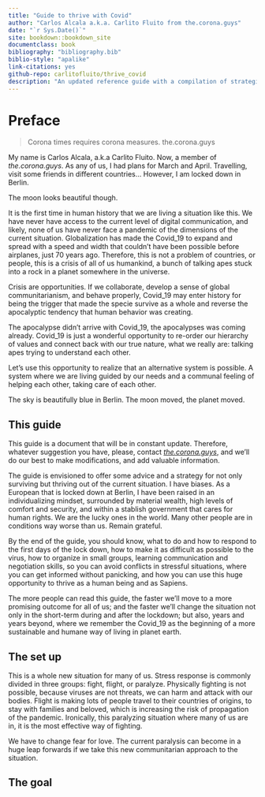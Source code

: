 ```yaml
--- 
title: "Guide to thrive with Covid"
author: "Carlos Alcala a.k.a. Carlito Fluito from the.corona.guys"
date: "`r Sys.Date()`"
site: bookdown::bookdown_site
documentclass: book
bibliography: "bibliography.bib"
biblio-style: "apalike"
link-citations: yes
github-repo: carlitofluito/thrive_covid
description: "An updated reference guide with a compilation of strategies not only to survive the corona crisis, but to thrive as a specie thanks to the Covid_19"
---
```



# Preface {-}

> Corona times requires corona measures.
> the.corona.guys

My name is Carlos Alcala, a.k.a Carlito Fluito. Now, a member of *the.corona.guys*. As any of us, I had plans for March and April. Travelling, visit some friends in different countries… However, I am locked down in Berlin.

The moon looks beautiful though. 

It is the first time in human history that we are living a situation like this. We have never have access to the current level of digital communication, and likely, none of us have never face a pandemic of the dimensions of the current situation. Globalization has made the Covid_19 to expand and spread with a speed and width that couldn’t have been possible before airplanes, just 70 years ago. Therefore, this is not a problem of countries, or people, this is a crisis of all of us humankind, a bunch of talking apes stuck into a rock in a planet somewhere in the universe. 

Crisis are opportunities. If we collaborate, develop a sense of global communitarianism, and behave properly, Covid_19 may enter history for being the trigger that made the specie survive as a whole and reverse the apocalyptic tendency that human behavior was creating. 

The apocalypse didn’t arrive with Covid_19, the apocalypses was coming already. Covid_19 is just a wonderful opportunity to re-order our hierarchy of values and connect back with our true nature, what we really are: talking apes trying to understand each other.  

Let’s use this opportunity to realize that an alternative system is possible. A system where we are living guided by our needs and a communal feeling of helping each other, taking care of each other. 

The sky is beautifully blue in Berlin. The moon moved, the planet moved.

## This guide {-}
This guide is a document that will be in constant update. Therefore, whatever suggestion you have, please, contact [*the.corona.guys*](mailto: the.corona.guys@gmail.com), and we’ll do our best to make modifications, and add valuable information. 

The guide is envisioned to offer some advice and a strategy for not only surviving but thriving out of the current situation. I have biases. As a European that is locked down at Berlin, I have been raised in an individualizing mindset, surrounded by material wealth, high levels of comfort and security, and within a stablish government that cares for human rights. We are the lucky ones in the world. Many other people are in conditions way worse than us. Remain grateful. 

By the end of the guide, you should know, what to do and how to respond to the first days of the lock down, how to make it as difficult as possible to the virus, how to organize in small groups, learning communication and negotiation skills, so you can avoid conflicts in stressful situations, where you can get informed without panicking, and how you can use this huge opportunity to thrive as a human being and as Sapiens. 

The more people can read this guide, the faster we’ll move to a more promising outcome for all of us; and the faster we’ll change the situation not only in the short-term during and after the lockdown; but also, years and years beyond, where we remember the Covid_19 as the beginning of a more sustainable and humane way of living in planet earth. 

## The set up {-}

This is a whole new situation for many of us. Stress response is commonly divided in three groups: fight, flight, or paralyze. Physically fighting is not possible, because viruses are not threats, we can harm and attack with our bodies. Flight is making lots of people travel to their countries of origins, to stay with families and beloved, which is increasing the risk of propagation of the pandemic. Ironically, this paralyzing situation where many of us are in, it is the most effective way of fighting. 

We have to change fear for love. The current paralysis can become in a huge leap forwards if we take this new communitarian approach to the situation. 

## The goal {-}
